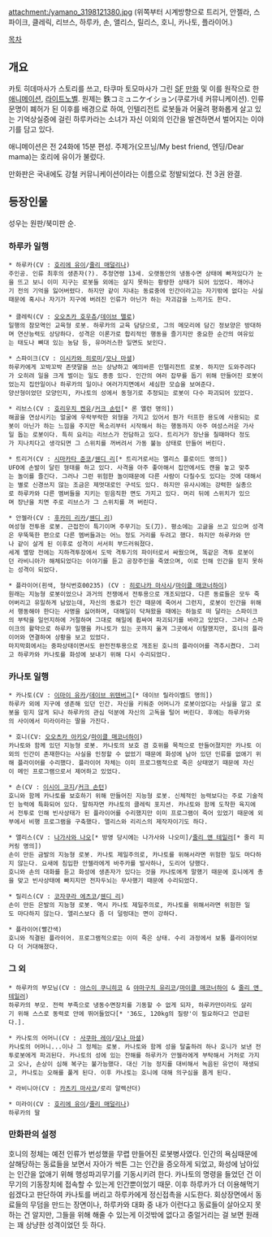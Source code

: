 attachment:/yamano_3198121380.jpg
(위쪽부터 시계방향으로 트리거, 안젤라, 스파이크, 클레릭, 리브스, 하루카, 손, 앨리스, 릴리스, 호니, 카나토, 플라이어.)

[[목차]]

== 개요 ==
카토 히데마사가 스토리를 쓰고, 타쿠마 토모마사가 그린 [[SF]] [[만화]] 및 이를 원작으로 한 [[애니메이션]], [[라이트노벨]]. 원제는 鉄コミュニケイション(쿠로가네 커뮤니케이션). 인류문명이 폐허가 된 이후를 배경으로 하여, 인텔리전트 로봇들과 어울려 평화롭게 살고 있는 기억상실증에 걸린 하루카라는 소녀가 자신 이외의 인간을 발견하면서 벌어지는 이야기를 담고 있다.

애니메이션은 전 24화에 15분 편성. 주제가(오프닝/My best friend, 엔딩/Dear mama)는 호리에 유이가 불렀다.

만화판은 국내에도 강철 커뮤니케이션이라는 이름으로 정발되었다. 전 3권 완결.

== 등장인물 ==
성우는 원판/북미판 순.

=== 하루카 일행 ===
 * 하루카(CV : [[호리에 유이]]/[[줄리 매덜리나]])
 주인공. 인류 최후의 생존자(?). 추정연령 13세. 오랫동안의 냉동수면 상태에 빠져있다가 눈을 뜨고 보니 이미 지구는 로봇들 외에는 살지 못하는 황량한 상태가 되어 있었다. 깨어나기 전의 기억을 잃어버렸다. 하지만 같이 지내는 동료중에 인간이라고는 자기밖에 없다는 사실때문에 혹시나 자기가 지구에 버려진 인류가 아닌가 하는 자괴감을 느끼기도 한다.
 
 * 클레릭(CV : [[오오츠카 호우츄]]/[[데이브 맬로]])
 일행의 참모역인 교육형 로봇. 하루카의 교육 담당으로, 그의 메모리에 담긴 정보양은 방대하며 연산능력도 상당하다. 성격은 이론가로 합리적인 행동을 즐기지만 중요한 순간의 여유있는 태도나 뼈대 있는 농담 등, 유머러스한 일면도 보인다.

 * 스파이크(CV : [[이시카와 히로미]]/[[모나 마셜]])
 하루카에게 꼬박꼬박 존댓말을 쓰는 상냥하고 예의바른 인텔리전트 로봇. 하지만 도와주려다가 오히려 일을 크게 벌이는 일도 종종 있다. 인간의 여러 잡무를 돕기 위해 만들어진 로봇이었는지 집안일이나 하루카의 일이나 여러가지면에서 세심한 모습을 보여준다.
 양산형이었던 모양인지, 카나토의 성에서 동형기로 추정되는 로봇이 다수 파괴되어 있었다.

 * 리브스(CV : [[호리우치 켄유]]/[[커크 손턴]][* 론 앨런 명의])
 해골을 연상시키는 얼굴에 우락부락한 외형을 가지고 있어서 뭔가 터프한 용도에 사용되는 로봇이 아닌가 하는 느낌을 주지만 목소리부터 시작해서 하는 행동까지 아주 여성스러운 가사일 돕는 로봇이다. 특히 요리는 리브스가 전담하고 있다. 트리거가 장난을 칠때마다 정도가 지나치다고 생각되면 그 스위치를 꺼버려서 가동 불능 상태로 만들어 버린다.

 * 트리거(CV : [[시마카타 준코]]/[[웬디 리]][* 트리거로서는 엘리스 플로이드 명의])
 UFO에 손발이 달린 형태를 하고 있다. 사격을 아주 좋아해서 집안에서도 캔을 놓고 맞추는 놀이를 즐긴다. 그러나 그런 위험한 놀이때문에 다른 사람이 다칠수도 있다는 것에 대해서는 별로 신경쓰지 않는 조금은 제멋대로인 구석도 있다. 하지만 유사시에는 강력한 실총으로 하루카와 다른 멤버들을 지키는 믿음직한 면도 가지고 있다. 머리 뒤에 스위치가 있으며 장난을 치면 주로 리브스가 그 스위치를 꺼 버린다.

 * 안젤라(CV : [[후카미 리카]]/[[웬디 리]])
 여성형 전투용 로봇. 근접전이 특기이며 주무기는 도(刀). 평소에는 고글을 쓰고 있으며 성격은 무뚝뚝한 편으로 다른 멤버들과는 어느 정도 거리를 두려고 했다. 하지만 하루카와 만나 같이 살게 된 이후로 성격이 서서히 부드러워졌다.
 세계 멸망 전에는 지하격투장에서 도박 격투기의 파이터로서 싸웠으며, 똑같은 격투 로봇이던 라비니아가 해체되었다는 이야기를 듣고 공장주인을 죽였으며, 이로 인해 인간을 믿지 못하는 성격이 되었다.

 * 플라이어(흰색, 형식번호00235) (CV : [[히로나카 마사시]]/[[마이클 매코너하이]])
 원래는 지능형 로봇이었으나 과거의 전쟁에서 전투용으로 개조되었다. 다른 동료들은 모두 죽어버리고 유일하게 남았는데, 자신의 동료가 인간 때문에 죽어서 그런지, 로봇이 인간을 위해서 행동해야 한다는 사명을 싫어하며, 대해일이 닥쳐왔을 때에는 하늘로 떠 달라는 스파이크의 부탁을 일언지하에 거절하며 그대로 해일에 휩싸여 파괴되기를 바라고 있었다. 그러나 스파이크의 활약으로 하루카 일행을 카나토가 있는 곳까지 옮겨 그곳에서 이탈했지만, 호니의 플라이어와 연결하여 상황을 보고 있었다.
 마지막회에서는 중파상태이면서도 완전전투용으로 개조된 호니의 플라이어를 격추시켰다. 그리고 하루카와 카나토를 화성에 보내기 위해 다시 수리되었다.

=== 카나토 일행 ===
 * 카나토(CV : [[이마이 유카]]/[[데이브 위텐버그]][* 데이브 릴라이벨드 명의])
 하루카 외에 지구에 생존해 있던 인간. 자신을 키워준 어머니가 로봇이었다는 사실을 알고 로봇을 믿지 않게 되나 하루카의 관심 덕분에 자신의 고독을 털어 버린다. 후에는 하루카와의 사이에서 미라이라는 딸을 가진다. 

 * 호니(CV: [[오오츠카 아키오]]/[[마이클 매코너하이]])
 카나토와 함께 있던 지능형 로봇. 카나토의 보호 겸 호위를 목적으로 만들어졌지만 카나토 이외의 인간이 존재한다는 사실을 인정할 수 없었기 때문에 화성에 남아 있던 인류를 없애기 위해 플라이어를 수리했다. 플라이어 자체는 이미 프로그램적으로 죽은 상태였기 때문에 자신이 메인 프로그램으로서 제어하고 있었다.

 * 손(CV : [[이시이 코지]]/[[커크 손턴]])
 호니와 함께 카나토를 보호하기 위해 만들어진 지능형 로봇. 신체적인 능력보다는 주로 기술적인 능력에 특화되어 있다. 말하자면 카나토의 클레릭 포지션. 카나토와 함께 도착한 육지에서 전투로 인해 빈사상태가 된 플라이어를 수리했지만 이미 프로그램이 죽어 있었기 때문에 외부에서 비행 프로그램을 구축했다. 앨리스와 리리스의 제작자이기도 하다.

 * 앨리스(CV : [[나가사와 나오]][* 방영 당시에는 나가사와 나오미]/[[줄리 앤 테일러]][* 줄리 피커링 명의])
 손이 만든 금발의 지능형 로봇. 카나토 제일주의로, 카나토를 위해서라면 위험한 일도 마다하지 않는다. 요새에 침입한 안젤라에게 바주카를 발사하나, 도리어 당했다.
 호니와 손의 대화를 듣고 화성에 생존자가 있다는 것을 카나토에게 말했기 때문에 호니에게 총을 맞고 빈사상태에 빠지지만 전자두뇌는 무사했기 때문에 수리되었다.

 * 릴리스(CV : [[코자쿠라 에츠코]]/[[웬디 리]])
 손이 만든 은발의 지능형 로봇. 역시 카나토 제일주의로, 카나토를 위해서라면 위험한 일도 마다하지 않는다. 앨리스보다 좀 더 덜렁대는 면이 강하다.

 * 플라이어(빨간색)
 호니와 직결된 플라이어. 프로그램적으로는 이미 죽은 상태. 수리 과정에서 보통 플라이어보다 더 거대해졌다.

=== 그 외 ===
 * 하루카의 부모님(CV : [[야스이 쿠니히코]] & [[야마구치 유리코]]/[[마이클 매코너하이]] & [[줄리 앤 테일러]])
 하루카의 부모. 전력 부족으로 냉동수면장치를 기동할 수 없게 되자, 하루카만이라도 살리기 위해 스스로 동력로 안에 뛰어들었다[* '36도, 120kg의 질량'이 필요하다고 언급된다.].

 * 카나토의 어머니(CV : [[사쿠마 레이]]/[[모나 마셜]])
 카나토의 어머니...이나 그 정체는 로봇. 카나토와 함께 성을 탈출하려 하나 호니가 보낸 전투로봇에게 파괴된다. 카나토의 성에 있는 잔해를 하루카가 안젤라에게 부탁해서 거처로 가지고 오나, 손상이 심해 복구는 불가능했다. 대신 기능 정지를 대비해서 녹음된 유언이 재생되고, 카나토는 오해를 풀게 된다. 이후 카나토는 호니에 대해 의구심을 품게 된다.

 * 라비니아(CV : [[카츠키 마사코]]/로리 알렉산더)

 * 미라이(CV : [[호리에 유이]]/[[줄리 매덜리나]])
 하루카의 딸

=== 만화판의 설정 ===
호니의 정체는 예전 인류가 번성했을 무렵 만들어진 로봇병사였다. 인간의 욕심때문에 살해당하는 동료들을 보면서 자아가 싹튼 그는 인간을 증오하게 되었고, 화성에 남아있는 인간을 없애기 위해 행성파괴무기를 기동시키려 한다. 카나토의 명령을 들었던 건 이 무기의 기동장치에 접속할 수 있는게 인간뿐이었기 때문. 이후 하루카가 더 이용해먹기 쉽겠다고 판단하여 카나토를 버리고 하루카에게 정신접촉을 시도한다. 회상장면에서 동료들의 무덤을 만드는 장면이나, 하루카와 대화 중 내가 이런다고 동료들이 살아오지 못하는 건 알지만, 그들을 위해 해줄 수 있는게 이것밖에 없다고 중얼거리는 걸 보면 원래는 꽤 상냥한 성격이었던 듯 하다.
